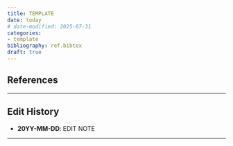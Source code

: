 ```yaml
---
title: TEMPLATE
date: today
# date-modified: 2025-07-31
categories:
- template
bibliography: ref.bibtex
draft: true
---
```


<!-- BODY -->

<!-- REFERENCES -->
::: {#refs}
## References
:::
---

<!-- EDIT HISTORY -->
::: {.callout-note}
## Edit History

- **20YY-MM-DD**: EDIT NOTE
:::

---

<!-- COMMENTS/REACTIONS -->
<script src="https://giscus.app/client.js"
        data-repo="aechoi/blog"
        data-repo-id="R_kgDOPWDacg"
        data-category="Announcements"
        data-category-id="DIC_kwDOPWDacs4CtpTY"
        data-mapping="pathname"
        data-strict="0"
        data-reactions-enabled="1"
        data-emit-metadata="0"
        data-input-position="top"
        data-theme="light"
        data-lang="en"
        data-loading="lazy"
        crossorigin="anonymous"
        async>
</script>
